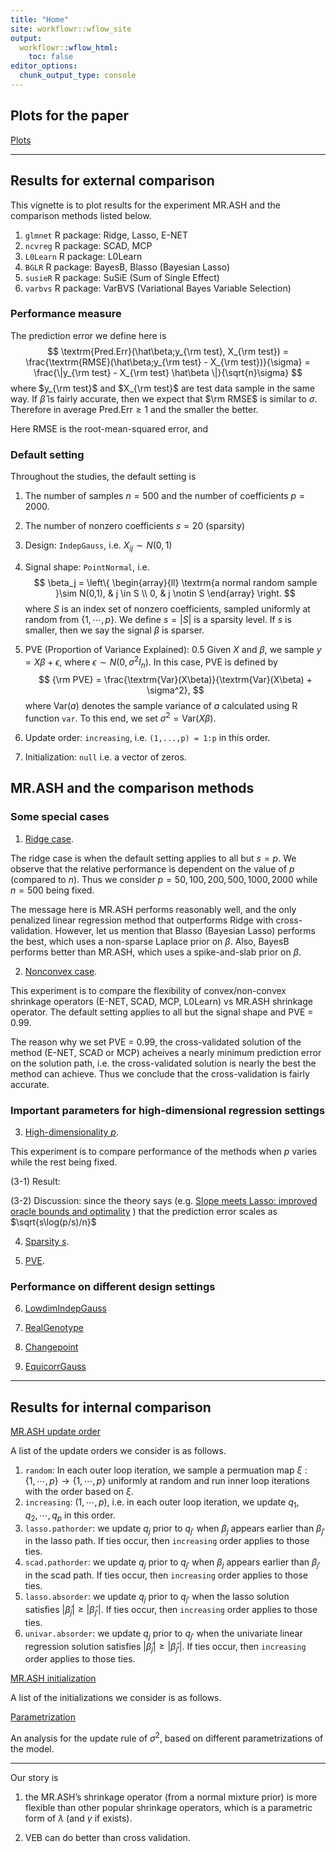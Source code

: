 ```yaml
---
title: "Home"
site: workflowr::wflow_site
output:
  workflowr::wflow_html:
    toc: false
editor_options:
  chunk_output_type: console
---
```


## Plots for the paper

[Plots](Plots_for_paper.html)

---------------------

## Results for external comparison

This vignette is to plot results for the experiment MR.ASH and the comparison methods listed below.

(1) `glmnet` R package: Ridge, Lasso, E-NET
(2) `ncvreg` R package: SCAD, MCP
(3) `L0Learn` R package: L0Learn
(4) `BGLR` R package: BayesB, Blasso (Bayesian Lasso)
(5) `susieR` R package: SuSiE (Sum of Single Effect)
(6) `varbvs` R package: VarBVS (Variational Bayes Variable Selection)

### Performance measure

The prediction error we define here is
$$
\textrm{Pred.Err}(\hat\beta;y_{\rm test}, X_{\rm test}) = \frac{\textrm{RMSE}(\hat\beta;y_{\rm test} - X_{\rm test})}{\sigma} = \frac{\|y_{\rm test} - X_{\rm test} \hat\beta \|}{\sqrt{n}\sigma}
$$
where $y_{\rm test}$ and $X_{\rm test}$ are test data sample in the same way. If $\hat\beta$ is fairly accurate, then we expect that $\rm RMSE$ is similar to $\sigma$. Therefore in average $\textrm{Pred.Err} \geq 1$ and the smaller the better.

Here RMSE is the root-mean-squared error, and 

### Default setting

Throughout the studies, the default setting is

(1) The number of samples $n = 500$ and the number of coefficients $p = 2000$.
(2) The number of nonzero coefficients $s = 20$ (sparsity)
(3) Design: `IndepGauss`, i.e. $X_{ij} \sim N(0,1)$
(4) Signal shape: `PointNormal`, i.e.
$$
\beta_j = \left\{ \begin{array}{ll} \textrm{a normal random sample }\sim N(0,1), & j \in S \\
0, & j \notin S \end{array} \right.
$$
where $S$ is an index set of nonzero coefficients, sampled uniformly at random from $\{1,\cdots,p\}$. We define $s = |S|$ is a sparsity level. If $s$ is smaller, then we say the signal $\beta$ is sparser.

(5) PVE (Proportion of Variance Explained): 0.5
Given $X$ and $\beta$, we sample $y = X\beta + \epsilon$, where $\epsilon \sim N(0,\sigma^2 I_n)$. In this case, PVE is defined by
$$
{\rm PVE} = \frac{\textrm{Var}(X\beta)}{\textrm{Var}(X\beta) + \sigma^2},
$$
where $\textrm{Var}(a)$ denotes the sample variance of $a$ calculated using R function `var`. To this end, we set $\sigma^2 = \textrm{Var}(X\beta)$.
(6) Update order: `increasing`, i.e. `(1,...,p) = 1:p` in this order.
(7) Initialization: `null` i.e. a vector of zeros.

## MR.ASH and the comparison methods

### Some special cases

(1) [Ridge case](Result1_Ridge.html).

The ridge case is when the default setting applies to all but $s = p$.
We observe that the relative performance is dependent on the value of $p$ (compared to $n$). Thus we consider $p = 50,100,200,500,1000,2000$ while $n = 500$ being fixed.

The message here is MR.ASH performs reasonably well, and the only penalized linear regression method that outperforms Ridge with cross-validation. However, let us mention that Blasso (Bayesian Lasso) performs the best, which uses a non-sparse Laplace prior on $\beta$. Also, BayesB performs better than MR.ASH, which uses a spike-and-slab prior on $\beta$.

(2) [Nonconvex case](Result2_Nonconvex.html).

This experiment is to compare the flexibility of convex/non-convex shrinkage operators (E-NET, SCAD, MCP, L0Learn) vs MR.ASH shrinkage operator. The default setting applies to all but the signal shape and PVE = 0.99.

The reason why we set PVE = 0.99, the cross-validated solution of the method (E-NET, SCAD or MCP) acheives a nearly minimum prediction error on the solution path, i.e. the cross-validated solution is nearly the best the method can achieve. Thus we conclude that the cross-validation is fairly accurate.

### Important parameters for high-dimensional regression settings

(3) [High-dimensionality $p$](Result4_Highdim.html).

This experiment is to compare performance of the methods when $p$ varies while the rest being fixed. 

(3-1) Result:

(3-2) Discussion: since the theory says (e.g. [Slope meets Lasso: improved oracle bounds and
optimality](https://arxiv.org/pdf/1605.08651.pdf) ) that the prediction error scales as $\sqrt{s\log(p/s)/n}$

(4) [Sparsity $s$](Result5_SparseSignal.html).

(5) [PVE](Result6_PVE.html).

### Performance on different design settings

(6) [LowdimIndepGauss](Result7_LowdimIndepGauss.html)

(7) [RealGenotype](Result8_RealGenotype.html)

(8) [Changepoint](Result9_Changepoint.html)

(9) [EquicorrGauss](Result10_Correlation.html)

---------------------

## Results for internal comparison

[MR.ASH update order](Result11_UpdateOrder.html)

A list of the update orders we consider is as follows.

(1) `random`: In each outer loop iteration, we sample a permuation map $\xi:\{1,\cdots,p\} \to \{1,\cdots,p\}$ uniformly at random and run inner loop iterations with the order based on $\xi$.
(2) `increasing`: $(1,\cdots,p)$, i.e. in each outer loop iteration, we update $q_1,q_2,\cdots,q_p$ in this order.
(3) `lasso.pathorder`: we update $q_j$ prior to $q_{j'}$ when $\beta_j$ appears earlier than $\beta_{j'}$ in the lasso path. If ties occur, then `increasing` order applies to those ties.
(4) `scad.pathorder`: we update $q_j$ prior to $q_{j'}$ when $\beta_j$ appears earlier than $\beta_{j'}$ in the scad path. If ties occur, then `increasing` order applies to those ties.
(5) `lasso.absorder`: we update $q_j$ prior to $q_{j'}$ when the lasso solution satisfies $|\hat\beta_j| \geq |\hat\beta_{j'}|$. If ties occur, then `increasing` order applies to those ties.
(6) `univar.absorder`: we update $q_j$ prior to $q_{j'}$ when the univariate linear regression solution satisfies $|\hat\beta_j| \geq |\hat\beta_{j'}|$. If ties occur, then `increasing` order applies to those ties.

[MR.ASH initialization](Result12_Initialization.html)

A list of the initializations we consider is as follows.

[Parametrization](Result15_EstimationOfSigma.html)

An analysis for the update rule of $\sigma^2$, based on different parametrizations of the model.

---------------------

Our story is 

(1) the MR.ASH's shrinkage operator (from a normal mixture prior) is more flexible than other popular shrinkage operators,
which is a parametric form of $\lambda$ (and $\gamma$ if exists).

(2) VEB can do better than cross validation.


